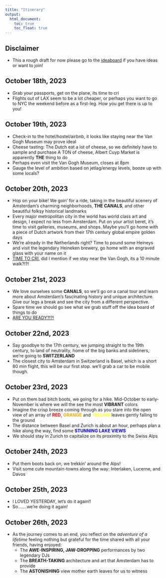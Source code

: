 ```yaml
---
title: "Itinerary"
output:
  html_document: 
    toc: true
    toc_float: true
---
```


## Disclaimer

- This a rough draft for now please go to the [ideaboard](./googlesheets.html) if you have ideas or want to join!

## October 18th, 2023

- Grab your passports, get on the plane, its time to cri
- Flights out of LAX seem to be a lot cheaper, or perhaps you want to go to NYC the weekend before as a first-leg. How you get there is up to you!

## October 19th, 2023

- Check-in to the hotel/hostel/airbnb, it looks like staying near the Van Gogh Museum may prove ideal 
- Cheese tasting: The Dutch eat a lot of cheese, so we definitely have to sample and purchase A TON of cheese, Albert Cuyp Market is apparently **THE** thing to do
- Perhaps even visit the Van Gogh Museum, closes at 8pm
- Gauge the level of ambition based on jetlag/energy levels, booze up with some locals?

## October 20th, 2023

- Hop on your bike! We goin' for a ride, taking in the beautiful scenery of Amsterdam's charming neighborhoods, **THE CANALS**, and other beautiful folksy historical landmarks
- Every major metropolitan city in the world has world class art and design, I expect no less from Amsterdam. Put on your artist beret, it's time to visit galleries, museums, and shops. Maybe you'll go home with a piece of Dutch artwork from their 17th century global empire golden days
- We're already in the Netherlands right? Time to pound some Heineys and visit the legendary Heineken brewery, go home with an engraved glass with your name on it
- [TIME TO CRI](https://www.ticketmaster.nl/event/illenium-live-tickets/290771), did I mention if we stay near the Van Gogh, its a 10 minute walk?!?!


## October 21st, 2023

- We love ourselves some **CANALS**, so we'll go on a canal tour and learn more about Amsterdam's fascinating history and unique architecture. Give our legs a break and see the city from a different perspective.
- Spare time we should go see what we grab stuff off the idea board of things to do
- [ARE YOU READY?!?!](https://martingarrixade.com/)

## October 22nd, 2023

- Say goodbye to the 17th century, we jumping straight to the 19th century, to land of neutrality, home of the big banks and sideliners, we're going to **SWITZERLAND**
- The closest city to Amsterdam in Switzerland is Basel, which is a short 80 min flight, this will be our first stop. we'll grab a car to be mobile though.

## October 23rd, 2023

- Put on them bad bitch boots, we going for a hike. Mid-October to early-November is where we will the see the most **VIBRANT** colors 
- Imagine the crisp breeze coming through as you stare into the open view of an array of <span style="color: red;">**RED**</span>, <span style="color: orange;">**ORANGE**</span> and <span style="color: yellow;">**YELLOW**</span> leaves gently falling to the ground
- The distance between Basel and Zurich is about an hour, perhaps plan a hike along the way, find some <span style="color: blue;">**STUNNING LAKE VIEWS**</span>
- We should stay in Zurich to capitalize on its proximity to the Swiss Alps

## October 24th, 2023

- Put them boots back on, we trekkin' around the Alps!
- Visit some cute mountain-towns along the way: Interlaken, Lucerne, and Davos

## October 25th, 2023

- I LOVED YESTERDAY, let's do it again!!
- So.......we're doing it again!

## October 26th, 2023

- As the journey comes to an end, you reflect on the *adventure of a lifetime* feeling nothing but grateful for the time shared with all your friends, having enjoyed:
  - The **AWE-INSPIRING, JAW-DROPPING** performances by two legendary DJs 
  - The **BREATH-TAKING** architecture and art that Amsterdam has to provide
  - The **ASTONISHING** view mother earth leaves for us to witness
